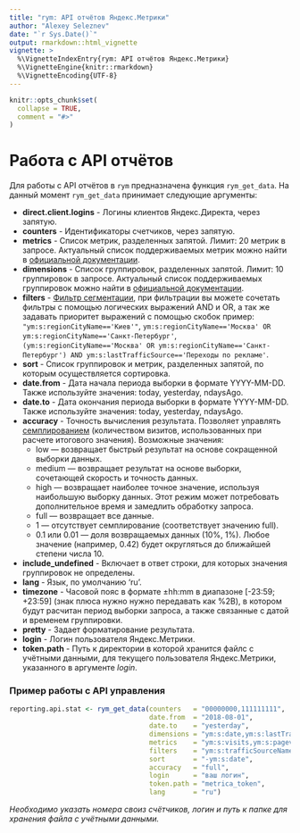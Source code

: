 ---
title: "rym: API отчётов Яндекс.Метрики"
author: "Alexey Seleznev"
date: "`r Sys.Date()`"
output: rmarkdown::html_vignette
vignette: >
  %\VignetteIndexEntry{rym: API отчётов Яндекс.Метрики}
  %\VignetteEngine{knitr::rmarkdown}
  %\VignetteEncoding{UTF-8}
---

```{r setup, include = FALSE}
knitr::opts_chunk$set(
  collapse = TRUE,
  comment = "#>"
)
```

# Работа с API отчётов

Для работы с API отчётов в `rym` предназначена функция `rym_get_data`. На данный момент `rym_get_data` принимает следующие аргументы:

* **direct.client.logins** - Логины клиентов Яндекс.Директа, через запятую. 
* **counters** - Идентификаторы счетчиков, через запятую. 
* **metrics** - Список метрик, разделенных запятой. Лимит: 20 метрик в запросе. Актуальный список поддерживаемых метрик можно найти в [официальной документации](https://tech.yandex.ru/metrika/doc/api2/api_v1/metrics/visits/basic-docpage/).
* **dimensions** - Список группировок, разделенных запятой. Лимит: 10 группировок в запросе. Актуальный список поддерживаемых группировок можно найти в [официальной документации](https://tech.yandex.ru/metrika/doc/api2/api_v1/attributes/visits/source-docpage/).
* **filters** - [Фильтр сегментации](https://tech.yandex.ru/metrika/doc/api2/api_v1/segmentation-docpage/), при фильтрации вы можете сочетать фильтры с помощью логических выражений AND и OR, а так же задавать приоритет выражений с помощью скобок пример: ` "ym:s:regionCityName=='Киев'"`, `ym:s:regionCityName=='Москва' OR ym:s:regionCityName=='Санкт-Петербург'`, `(ym:s:regionCityName=='Москва' OR ym:s:regionCityName=='Санкт-Петербург') AND ym:s:lastTrafficSource=='Переходы по рекламе'`.
* **sort** - Список группировок и метрик, разделенных запятой, по которым осуществляется сортировка.
* **date.from** - Дата начала периода выборки в формате YYYY-MM-DD. Также используйте значения: today, yesterday, ndaysAgo.
* **date.to** - Дата окончания периода выборки в формате YYYY-MM-DD. Также используйте значения: today, yesterday, ndaysAgo.
* **accuracy** - Точность вычисления результата. Позволяет управлять [семплированием](https://tech.yandex.ru/metrika/doc/api2/api_v1/sampling-docpage/) (количеством визитов, использованных при расчете итогового значения). Возможные значения:
	* low — возвращает быстрый результат на основе сокращенной выборки данных.
	* medium — возвращает результат на основе выборки, сочетающей скорость и точность данных.
	* high — возвращает наиболее точное значение, используя наибольшую выборку данных. Этот режим может потребовать дополнительное время и замедлить обработку запроса.
	* full — возвращает все данные.
	* 1 — отсутствует семплирование (соответствует значению full).
	* 0.1 или 0.01 — доля возвращаемых данных (10%, 1%). Любое значение (например, 0.42) будет округляться до ближайшей степени числа 10.
* **include_undefined** - Включает в ответ строки, для которых значения группировок не определены. 
* **lang** - Язык, по умолчанию 'ru'.
* **timezone** - Часовой пояс в формате ±hh:mm в диапазоне [-23:59; +23:59] (знак плюса нужно нужно передавать как %2B), в котором будут расчитан период выборки запроса, а также связанные с датой и временем группировки. 
* **pretty** - Задает форматирование результата.
* **login** - Логин пользователя Яндекс.Метрики.
* **token.path** - Путь к директории в которой хранится файлс с учётными данными, для текущего пользователя Яндекс.Метрики, указанного в аргументе *login*.

### Пример работы с API управления

```r
reporting.api.stat <- rym_get_data(counters   = "00000000,111111111",
                                   date.from  = "2018-08-01",
                                   date.to    = "yesterday",
                                   dimensions = "ym:s:date,ym:s:lastTrafficSource",
                                   metrics    = "ym:s:visits,ym:s:pageviews,ym:s:users",
                                   filters    = "ym:s:trafficSourceName=='Переходы из поисковых систем' AND ym:s:isNewUser=='Yes'",
                                   sort       = "-ym:s:date",
                                   accuracy   = "full",
                                   login      = "ваш логин",
                                   token.path = "metrica_token",
                                   lang       = "ru")
```

*Необходимо указать номера своиз счётчиков, логин и путь к папке для хранения файла с учётными данными.*
